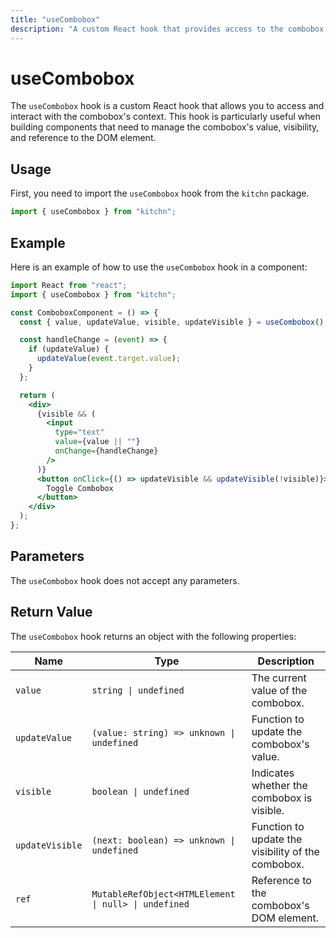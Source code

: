 ```yaml
---
title: "useCombobox"
description: "A custom React hook that provides access to the combobox's context, allowing you to manage and interact with its state and visibility."
---
```


# useCombobox

The `useCombobox` hook is a custom React hook that allows you to access and interact with the combobox's context. This hook is particularly useful when building components that need to manage the combobox's value, visibility, and reference to the DOM element.

## Usage

First, you need to import the `useCombobox` hook from the `kitchn` package.

```jsx
import { useCombobox } from "kitchn";
```

## Example

Here is an example of how to use the `useCombobox` hook in a component:

```jsx
import React from "react";
import { useCombobox } from "kitchn";

const ComboboxComponent = () => {
  const { value, updateValue, visible, updateVisible } = useCombobox();

  const handleChange = (event) => {
    if (updateValue) {
      updateValue(event.target.value);
    }
  };

  return (
    <div>
      {visible && (
        <input
          type="text"
          value={value || ""}
          onChange={handleChange}
        />
      )}
      <button onClick={() => updateVisible && updateVisible(!visible)}>
        Toggle Combobox
      </button>
    </div>
  );
};
```

## Parameters

The `useCombobox` hook does not accept any parameters.

## Return Value

The `useCombobox` hook returns an object with the following properties:

| Name | Type | Description |
| ---- | ---- | ----------- |
| `value` | `string \| undefined` | The current value of the combobox. |
| `updateValue` | `(value: string) => unknown \| undefined` | Function to update the combobox's value. |
| `visible` | `boolean \| undefined` | Indicates whether the combobox is visible. |
| `updateVisible` | `(next: boolean) => unknown \| undefined` | Function to update the visibility of the combobox. |
| `ref` | `MutableRefObject<HTMLElement \| null> \| undefined` | Reference to the combobox's DOM element. |
